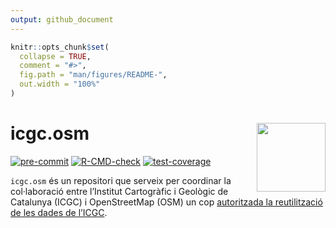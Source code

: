 ```yaml
---
output: github_document
---
```


<!-- README.md is generated from README.Rmd. Please edit that file -->

```r
knitr::opts_chunk$set(
  collapse = TRUE,
  comment = "#>",
  fig.path = "man/figures/README-",
  out.width = "100%"
)
```

# icgc.osm <img src='man/figures/icgc-osm_logo.png' align="right" height=110/>

<!-- badges: start -->
[![pre-commit](https://github.com/OSM-Catalan/icgc.osm/actions/workflows/pre-commit.yaml/badge.svg)](https://github.com/OSM-Catalan/icgc.osm/actions/workflows/pre-commit.yaml)
[![R-CMD-check](https://github.com/OSM-Catalan/icgc.osm/actions/workflows/R-CMD-check.yaml/badge.svg)](https://github.com/OSM-Catalan/icgc.osm/actions/workflows/R-CMD-check.yaml)
[![test-coverage](https://github.com/OSM-Catalan/icgc.osm/actions/workflows/test-coverage.yaml/badge.svg)](https://github.com/OSM-Catalan/icgc.osm/actions/workflows/test-coverage.yaml)
<!-- badges: end -->

`icgc.osm` és un repositori que serveix per coordinar la col·laboració entre
l'Institut Cartogràfic i Geològic de Catalunya (ICGC) i OpenStreetMap (OSM) un
cop [autoritzada la reutilització de les dades de l'ICGC](https://wiki.openstreetmap.org/wiki/File:20230109_CartaObertaICGC-OSM_SIGNADA.pdf).
